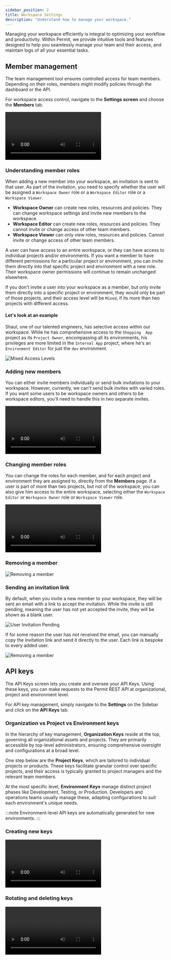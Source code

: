 ```yaml
---
sidebar_position: 2
title: Workspace Settings
description: "Understand how to manage your workspace."
---
```





Managing your workspace efficiently is integral to optimizing your workflow and productivity. Within Permit, we provide
intuitive tools and features designed to help you seamlessly manage your team and their access, and maintain logs of all your
essential tasks.

## Member management

The team management tool ensures controlled access for team members. Depending on their roles, members might
modify policies through the dashboard or the API.

For workspace access control, navigate to the **Settings screen** and choose the **Members** tab.

<video controls>
	<source src={memberManagement} />
</video>

### Understanding member roles

When adding a new member into your workspace, an invitation is sent to that user. As part of the invitation, you need to specify
whether the user will be assigned a `Workspace Owner` role or a `Workspace Editor` role or a `Workspace Viewer`.

- **Workspace Owner** can create new roles, resources and policies. They can change workspace settings and invite new members
  to the workspace.
- **Workspace Editor** can create new roles, resources and policies. They cannot invite or change access of other team members.
- **Workspace Viewer** can only view roles, resources and policies. Cannot invite or change access of other team members.

A user can have access to an entire workspace, or they can have access to individual projects and/or environments. If you want a member to have different
permissions for a particular project or environment, you can invite them directly into that specific project and environment with a
new role. Their workspace owner permissions will continue to remain unchanged elsewhere.

If you don't invite a user into your workspace as a member, but only invite them directly into a specific project or environment,
they would only be part of those projects, and their access level will be `Mixed`, if its more than two projects with different access.

#### Let's look at an example

Shaul, one of our talented engineers, has selective access within our workspace. While he has comprehensive access to the `Shopping 
App` project as its `Project Owner`, encompassing all its environments, his privileges are more limited in the `Internal App` project,
where he's an `Environment Editor` for just the `dev` environment.

![Mixed Access Levels](/ui-videos/workspace-settings/mixed-access-level.png)

### Adding new members

You can either invite members individually or send bulk invitations to your workspace. However, currently, we can't send bulk
invites with varied roles. If you want some users to be workspace owners and others to be workspace editors, you'll need to
handle this in two separate invites.

<video controls>
	<source src={invitingUsers} />
</video>

### Changing member roles

You can change the roles for each member, and for each project and environment they are assigned to, directly from the **Members** page.
If a user is part of more than two projects, but not of the workspace, you can also give him access to the entire workspace,
selecting either the `Workspace Editor` or `Workspace Owner` role or `Workspace Viewer` role.

<video controls>
	<source src={changingMemberRoles} />
</video>

### Removing a member

![Removing a member](/ui-videos/workspace-settings/delete-member.png)

### Sending an invitation link

By default, when you invite a new member to your workspace, they will be sent an email with a link to accept the invitation. While
the invite is still pending, meaning the user has not yet accepted the invite, they will be shown as a blank user.

![User Invitation Pending](/ui-videos/workspace-settings/user-invitation-pending.png)

If for some reason the user has not received the email, you can manually copy the invitation link and send it directly to the user.
Each link is bespoke to every added user.

![Removing a member](/ui-videos/workspace-settings/copying-invite-link.png)

## API keys

The API Keys screen lets you create and oversee your API Keys. Using these keys, you can make requests to the Permit REST API at
organizational, project and environment level.

For API key management, simply navigate to the **Settings** on the Sidebar and click on the **API Keys** tab.

### Organization vs Project vs Environment keys

In the hierarchy of key management, **Organization Keys** reside at the top, governing all organizational assets and projects.
They are primarily accessible by top-level administrators, ensuring comprehensive oversight and configurations at a broad level.

One step below are the **Project Keys**, which are tailored to individual projects or products. These keys facilitate granular
control over specific projects, and their access is typically granted to project managers and the relevant team members.

At the most specific level, **Environment Keys** manage distinct project phases like Development, Testing, or Production.
Developers and operations teams usually manage these, adapting configurations to suit each environment's unique needs.

:::note
Environment-level API keys are automatically generated for new environments.
:::

### Creating new keys

<video controls>
	<source src={createNewKey} />
</video>

### Rotating and deleting keys

<video controls>
	<source src={rotatingAndDeletingKey} />
</video>
